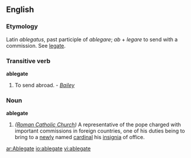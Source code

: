 ==English==
===Etymology===
Latin ''ablegatus'', past participle of ''ablegare''; ''ab'' + ''legare'' to send with a commission. See [[legate]].

===Transitive verb===
'''ablegate'''
#{{obsolete}} To send abroad.  - ''[[Bailey]]''

===Noun===
'''ablegate'''
#''([[Roman Catholic Church]])'' A representative of the pope charged with important commissions in foreign countries, one of his duties being to bring to a [[newly]] named [[cardinal]] his [[insignia]] of office.

[[ar:Ablegate]]
[[io:ablegate]]
[[vi:ablegate]]